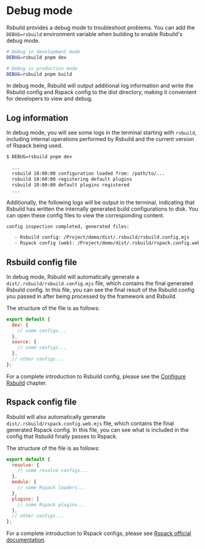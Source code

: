 # Debug mode

Rsbuild provides a debug mode to troubleshoot problems. You can add the `DEBUG=rsbuild` environment variable when building to enable Rsbuild's debug mode.

```bash
# Debug in development mode
DEBUG=rsbuild pnpm dev

# Debug in production mode
DEBUG=rsbuild pnpm build
```

In debug mode, Rsbuild will output additional log information and write the Rsbuild config and Rspack config to the dist directory, making it convenient for developers to view and debug.

## Log information

In debug mode, you will see some logs in the terminal starting with `rsbuild`, including internal operations performed by Rsbuild and the current version of Rspack being used.

```bash
$ DEBUG=rsbuild pnpm dev

  ...
  rsbuild 10:00:00 configuration loaded from: /path/to/...
  rsbuild 10:00:00 registering default plugins
  rsbuild 10:00:00 default plugins registered
  ...
```

Additionally, the following logs will be output in the terminal, indicating that Rsbuild has written the internally generated build configurations to disk. You can open these config files to view the corresponding content.

```bash
config inspection completed, generated files:

   - Rsbuild config: /Project/demo/dist/.rsbuild/rsbuild.config.mjs
   - Rspack config (web): /Project/demo/dist/.rsbuild/rspack.config.web.mjs
```

## Rsbuild config file

In debug mode, Rsbuild will automatically generate a `dist/.rsbuild/rsbuild.config.mjs` file, which contains the final generated Rsbuild config. In this file, you can see the final result of the Rsbuild config you passed in after being processed by the framework and Rsbuild.

The structure of the file is as follows:

```js title="rsbuild.config.mjs"
export default {
  dev: {
    // some configs...
  },
  source: {
    // some configs...
  },
  // other configs...
};
```

For a complete introduction to Rsbuild config, please see the [Configure Rsbuild](/guide/configuration/rsbuild) chapter.

## Rspack config file

Rsbuild will also automatically generate `dist/.rsbuild/rspack.config.web.mjs` file, which contains the final generated Rspack config. In this file, you can see what is included in the config that Rsbuild finally passes to Rspack.

The structure of the file is as follows:

```js title="rspack.config.web.mjs"
export default {
  resolve: {
    // some resolve configs...
  },
  module: {
    // some Rspack loaders...
  },
  plugins: [
    // some Rspack plugins...
  ],
  // other configs...
};
```

For a complete introduction to Rspack configs, please see [Rspack official documentation](https://rspack.rs/config/).
